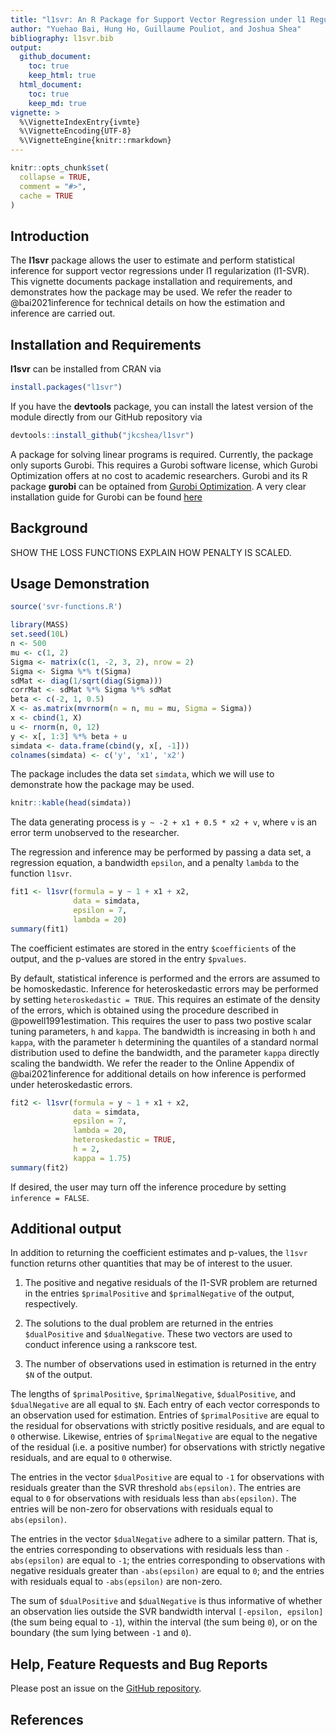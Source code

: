 ```yaml
---
title: "l1svr: An R Package for Support Vector Regression under l1 Regularization"
author: "Yuehao Bai, Hung Ho, Guillaume Pouliot, and Joshua Shea"
bibliography: l1svr.bib
output:
  github_document:
    toc: true
    keep_html: true
  html_document:
    toc: true
    keep_md: true
vignette: >
  %\VignetteIndexEntry{ivmte}
  %\VignetteEncoding{UTF-8}
  %\VignetteEngine{knitr::rmarkdown}
---
```


```r
knitr::opts_chunk$set(
  collapse = TRUE,
  comment = "#>",
  cache = TRUE
)
```

## Introduction

The **l1svr** package allows the user to estimate and perform statistical inference for support vector regressions under l1 regularization (l1-SVR).
This vignette documents package installation and requirements, and demonstrates how the package may be used.
We refer the reader to @bai2021inference for technical details on how the estimation and inference are carried out.

## Installation and Requirements

**l1svr** can be installed from CRAN via
```r
install.packages("l1svr")
```

If you have the **devtools** package, you can install the latest version of the module directly from our GitHub repository via
```r
devtools::install_github("jkcshea/l1svr")
```

A package for solving linear programs is required.
Currently, the package only suports Gurobi.
This requires a Gurobi software license, which Gurobi Optimization offers at no cost to academic researchers.
Gurobi and its R package **gurobi** can be optained from [Gurobi Optimization](http://www.gurobi.com/index).
A very clear installation guide for Gurobi can be found [here](https://cran.r-project.org/package=prioritizr/vignettes/gurobi_installation.html)

<!--
    i. The **lpSolveAPI** package, which is free and open-source, and available from CRAN.
    Note that **lpSolveAPI** is a wrapper for [lp_solve](http://lpsolve.sourceforge.net/5.5/), which is no longer
    actively developed.
-->

## Background

SHOW THE LOSS FUNCTIONS
EXPLAIN HOW PENALTY IS SCALED.

## Usage Demonstration

```r
source('svr-functions.R')
```

```r
library(MASS)
set.seed(10L)
n <- 500
mu <- c(1, 2)
Sigma <- matrix(c(1, -2, 3, 2), nrow = 2)
Sigma <- Sigma %*% t(Sigma)
sdMat <- diag(1/sqrt(diag(Sigma)))
corrMat <- sdMat %*% Sigma %*% sdMat
beta <- c(-2, 1, 0.5)
X <- as.matrix(mvrnorm(n = n, mu = mu, Sigma = Sigma))
x <- cbind(1, X)
u <- rnorm(n, 0, 12)
y <- x[, 1:3] %*% beta + u
simdata <- data.frame(cbind(y, x[, -1]))
colnames(simdata) <- c('y', 'x1', 'x2')
```

The package includes the data set `simdata`, which we will use to demonstrate how the package may be used.

```r
knitr::kable(head(simdata))
```

The data generating process is `y ~ -2 + x1 + 0.5 * x2 + v`, where `v` is an error term unobserved to the researcher.

The regression and inference may be performed by passing a data set, a regression equation, a bandwidth `epsilon`, and a penalty `lambda` to the function `l1svr`.

```r
fit1 <- l1svr(formula = y ~ 1 + x1 + x2,
              data = simdata,
              epsilon = 7,
              lambda = 20)
summary(fit1)
```

The coefficient estimates are stored in the entry `$coefficients` of the output, and the p-values are stored in the entry `$pvalues`.

By default, statistical inference is performed and the errors are assumed to be homoskedastic.
Inference for heteroskedastic errors may be performed by setting `heteroskedastic = TRUE`.
This requires an estimate of the density of the errors, which is obtained using the procedure described in @powell1991estimation.
This requires the user to pass two postive scalar tuning parameters, `h` and `kappa`.
The bandwidth is increasing in both `h` and `kappa`, with the parameter `h` determining the quantiles of a standard normal distribution used to define the bandwidth, and the parameter `kappa` directly scaling the bandwidth.
We refer the reader to the Online Appendix of @bai2021inference for additional details on how inference is performed under heteroskedastic errors.

```r
fit2 <- l1svr(formula = y ~ 1 + x1 + x2,
              data = simdata,
              epsilon = 7,
              lambda = 20,
              heteroskedastic = TRUE,
              h = 2,
              kappa = 1.75)
summary(fit2)
```

If desired, the user may turn off the inference procedure by setting `inference = FALSE`.

## Additional output

In addition to returning the coefficient estimates and p-values, the `l1svr` function returns other quantities that may be of interest to the usuer.

1. The positive and negative residuals of the l1-SVR problem are returned in the entries `$primalPositive` and `$primalNegative` of the output, respectively.

1. The solutions to the dual problem are returned in the entries `$dualPositive` and `$dualNegative`.
These two vectors are used to conduct inference using a rankscore test.

1. The number of observations used in estimation is returned in the entry `$N` of the output.

The lengths of `$primalPositive`, `$primalNegative`, `$dualPositive`, and `$dualNegative` are all equal to `$N`.
Each entry of each vector corresponds to an observation used for estimation.
Entries of `$primalPositive` are equal to the residual for observations with strictly positive residuals, and are equal to `0` otherwise.
Likewise, entries of `$primalNegative` are equal to the negative of the residual (i.e. a positive number) for observations with strictly negative residuals, and are equal to `0` otherwise.

The entries in the vector `$dualPositive` are equal to `-1` for observations with residuals greater than the SVR threshold `abs(epsilon)`.
The entries are equal to `0` for observations with residuals less than `abs(epsilon)`.
The entries will be non-zero for observations with residuals equal to `abs(epsilon)`.

The entries in the vector `$dualNegative` adhere to a similar pattern.
That is, the entries corresponding to observations with residuals less than `-abs(epsilon)` are equal to `-1`; the entries corresponding to observations with negative residuals greater than `-abs(epsilon)` are equal to `0`; and the entries with residuals equal to `-abs(epsilon)` are non-zero.

The sum of `$dualPositive` and `$dualNegative` is thus informative of whether an observation lies outside the SVR bandwidth interval `[-epsilon, epsilon]` (the sum being equal to `-1`), within the interval (the sum being `0`), or on the boundary (the sum lying between `-1` and `0`).

## Help, Feature Requests and Bug Reports

Please post an issue on the [GitHub repository](https://github.com/jkcshea/l1svr/issues).

## References
